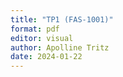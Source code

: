 ```yaml
---
title: "TP1 (FAS-1001)"
format: pdf
editor: visual
author: Apolline Tritz
date: 2024-01-22
---
```


